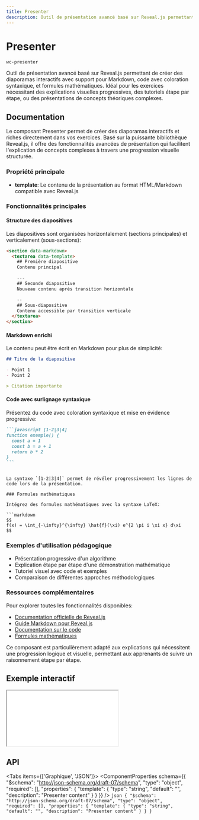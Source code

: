 ```yaml
---
title: Presenter
description: Outil de présentation avancé basé sur Reveal.js permettant de créer des diaporamas interactifs avec support pour Markdown, code avec coloration syntaxique, et formules mathématiques. Idéal pour les exercices nécessitant des explications visuelles progressives, des tutoriels étape par étape, ou des présentations de concepts théoriques complexes.
---
```



# Presenter

`wc-presenter`

Outil de présentation avancé basé sur Reveal.js permettant de créer des diaporamas interactifs avec support pour Markdown, code avec coloration syntaxique, et formules mathématiques. Idéal pour les exercices nécessitant des explications visuelles progressives, des tutoriels étape par étape, ou des présentations de concepts théoriques complexes.

## Documentation

Le composant Presenter permet de créer des diaporamas interactifs et riches directement dans vos exercices. Basé sur la puissante bibliothèque Reveal.js, il offre des fonctionnalités avancées de présentation qui facilitent l'explication de concepts complexes à travers une progression visuelle structurée.

### Propriété principale

- **template**: Le contenu de la présentation au format HTML/Markdown compatible avec Reveal.js

### Fonctionnalités principales

#### Structure des diapositives

Les diapositives sont organisées horizontalement (sections principales) et verticalement (sous-sections):

```html
<section data-markdown>
  <textarea data-template>
    ## Première diapositive
    Contenu principal

    ---
    ## Seconde diapositive
    Nouveau contenu après transition horizontale

    --
    ## Sous-diapositive
    Contenu accessible par transition verticale
  </textarea>
</section>
```

#### Markdown enrichi

Le contenu peut être écrit en Markdown pour plus de simplicité:

```markdown
## Titre de la diapositive

- Point 1
- Point 2

> Citation importante
```

#### Code avec surlignage syntaxique

Présentez du code avec coloration syntaxique et mise en évidence progressive:

````markdown
```javascript [1-2|3|4]
function exemple() {
  const a = 1
  const b = a + 1
  return b * 2
}
```
````

````

La syntaxe `[1-2|3|4]` permet de révéler progressivement les lignes de code lors de la présentation.

### Formules mathématiques

Intégrez des formules mathématiques avec la syntaxe LaTeX:

```markdown
$$
f(x) = \int_{-\infty}^{\infty} \hat{f}(\xi) e^{2 \pi i \xi x} d\xi
$$
````

### Exemples d'utilisation pédagogique

- Présentation progressive d'un algorithme
- Explication étape par étape d'une démonstration mathématique
- Tutoriel visuel avec code et exemples
- Comparaison de différentes approches méthodologiques

### Ressources complémentaires

Pour explorer toutes les fonctionnalités disponibles:

- [Documentation officielle de Reveal.js](https://revealjs.com/)
- [Guide Markdown pour Reveal.js](https://revealjs.com/markdown/)
- [Documentation sur le code](https://revealjs.com/code/)
- [Formules mathématiques](https://revealjs.com/math/)

Ce composant est particulièrement adapté aux explications qui nécessitent une progression logique et visuelle, permettant aux apprenants de suivre un raisonnement étape par étape.

## Exemple interactif

<iframe
  src={useAbsoluteUrl('playground/components/wc-presenter')}
  style={{ width: '100%', height: '700px', border: 'none' }}
></iframe>

## API

<Tabs items={['Graphique', 'JSON']}>
  <Tab>
    <ComponentProperties schema={{
  "$schema": "http://json-schema.org/draft-07/schema",
  "type": "object",
  "required": [],
  "properties": {
    "template": {
      "type": "string",
      "default": "",
      "description": "Presenter content"
    }
  }
}} />
  </Tab>
  <Tab>
    ```json
    {
  "$schema": "http://json-schema.org/draft-07/schema",
  "type": "object",
  "required": [],
  "properties": {
    "template": {
      "type": "string",
      "default": "",
      "description": "Presenter content"
    }
  }
}
    ```
  </Tab>
</Tabs>
